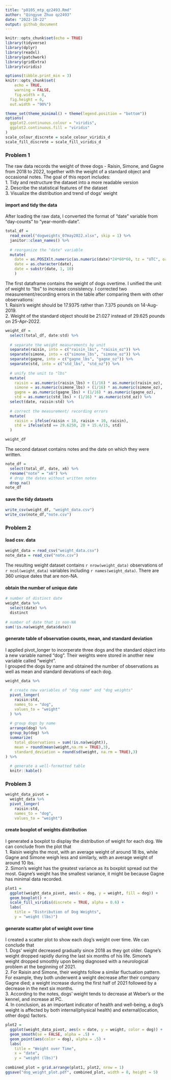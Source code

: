 ```yaml
---
title: "p8105_mtp_qz2493.Rmd"
author: "Qingyue Zhuo qz2493"
date: "2022-10-22"
output: github_document
---
```

```r
knitr::opts_chunk$set(echo = TRUE)
library(tidyverse)
library(dplyr)
library(readxl)
library(patchwork)
library(gridExtra)
library(viridis)

options(tibble.print_min = 3)
knitr::opts_chunk$set(
	echo = TRUE,
	warning = FALSE,
	fig.width = 8, 
  fig.height = 6,
  out.width = "90%")

theme_set(theme_minimal() + theme(legend.position = "bottom"))
options(
  ggplot2.continuous.colour = "viridis",
  ggplot2.continuous.fill = "viridis"
)
scale_colour_discrete = scale_colour_viridis_d
scale_fill_discrete = scale_fill_viridis_d
```

### Problem 1
The raw data records the weight of three dogs - Raisin, Simone, and Gagne from 2018 to 2022, together with the weight of a standard object and occasional notes. The goal of this report includes:  
1. Tidy and restructure the dataset into a more readable version  
2. Describe the statistical features of the dataset  
3. Visualize the distribution and trend of dogs' weight

#### import and tidy the data
After loading the raw data, I converted the format of "date" variable from "day-counts" to "year-month-date". 
```r
total_df = 
  read_excel("dogweights_07may2022.xlsx", skip = 1) %>%
  janitor::clean_names() %>%
  
  # reorganize the "date" variable
  mutate(
    date = as.POSIXlt.numeric(as.numeric(date)*24*60*60, tz = "UTC", origin = "1899-12-30"),
    date = as.character(date),
    date = substr(date, 1, 10)
    ) 
```

The first dataframe contains the weight of dogs overtime. I unified the unit of weight to "lbs" to increase consistency. I corrected two measurement/recording errors in the table after comparing them with other observations:  
1. Raisin's weight should be 17.9375 rather than 7.375 pounds on 14-Aug-2019.  
2. Weight of the standard object should be 21.027 instead of 29.625 pounds on 25-Apr-2022.
```r
weight_df =
  select(total_df, date:std) %>%
  
  # separate the weight measurements by unit
  separate(raisin, into = c("raisin_lbs", "raisin_oz")) %>%
  separate(simone, into = c("simone_lbs", "simone_oz")) %>%
  separate(gagne, into = c("gagne_lbs", "gagne_oz")) %>%
  separate(std, into = c("std_lbs", "std_oz")) %>%
  
  # unify the unit to "lbs"
  mutate(
    raisin = as.numeric(raisin_lbs) + (1/16) * as.numeric(raisin_oz),
    simone = as.numeric(simone_lbs) + (1/16) * as.numeric(simone_oz),
    gagne = as.numeric(gagne_lbs) + (1/16) * as.numeric(gagne_oz),
    std = as.numeric(std_lbs) + (1/16) * as.numeric(std_oz)) %>%
  select(date, raisin:std) %>%
  
  # correct the measurement/ recording errors
  mutate(
    raisin = ifelse(raisin < 10, raisin + 10, raisin),
    std = ifelse(std == 29.6250, 20 + 15.4/15, std)
  )

weight_df 
```

The second dataset contains notes and the date on which they were written.
```r
note_df = 
  select(total_df, date, x6) %>%
  rename("note" = "x6") %>%
  # drop the dates without written notes
  drop_na()
note_df
```

#### save the tidy datasets
```r
write_csv(weight_df, "weight_data.csv")
write_csv(note_df,"note.csv")
```

### Problem 2
#### load csv. data
```r
weight_data = read_csv("weight_data.csv")
note_data = read_csv("note.csv")
```
The resulting weight dataset contains  `r nrow(weight_data)` observations of `r ncol(weight_data)` variables including `r names(weight_data)`. There are 360 unique dates that are non-NA.

#### obtain the number of unique date
```r
# number of distinct date
weight_data %>% 
  select(date) %>%
  distinct 
  
# number of date that is non-NA
sum(!is.na(weight_data$date))
```
#### generate table of observation counts, mean, and standard deviation
I applied pivot_longer to incorperate three dogs and the standard object into a new variable named "dog". Their weights were stored in another new variable called "weight".  
I grouped the dogs by name and obtained the number of observations as well as mean and standard deviations of each dog.
```r
weight_data %>%
  
  # create new variables of "dog name" and "dog weights"
  pivot_longer(
    raisin:std,
    names_to = "dog",
    values_to = "weight"
  ) %>%
  
  # group dogs by name
  arrange(dog) %>%
  group_by(dog) %>%
  summarize(
    total_observations = sum(!is.na(weight)),
    mean = round(mean(weight,na.rm = TRUE),3),
    standard_deviation = round(sd(weight, na.rm = TRUE),3)
) %>%
  
  # generate a well-formatted table
  knitr::kable()
```

### Problem 3
```r
weight_data_pivot = 
  weight_data %>%
  pivot_longer(
    raisin:std,
    names_to = "dog",
    values_to = "weight")
```
#### create boxplot of weights distribution
I generated a boxplot to display the distribution of weight for each dog. We can conclude from the plot that  
1. Raisin weighs the most, with an average weight of around 18 lbs, while Gagne and Simone weigh less and similarly, with an average weight of around 10 lbs.  
2. Simon's weight has the greatest variance as its boxplot spread out the most. Gagne's weight has the smallest variance, it might be because Gagne has minimal data recorded.

```r
plot1 =
  ggplot(weight_data_pivot, aes(x = dog, y = weight, fill = dog)) +
  geom_boxplot() +
  scale_fill_viridis(discrete = TRUE, alpha = 0.6) +
  labs(
    title = "Distribution of Dog Weights",
    y = "weight (lbs)")
```
#### generate scatter plot of weight over time
I created a scatter plot to show each dog's weight over time. We can conclude that  
1. Dogs' weight decreased gradually since 2018 as they got older. Gagne's weight dropped rapidly during the last six months of his life. Simone's weight dropped smoothly upon being diagnosed with a neurological problem at the beginning of 2021.  
2. For Raisin and Simone, their weights follow a similar fluctuation pattern. For example, they both underwent a weight decrease after their company Gagne died; a weight increase during the first half of 2021 followed by a decrease in the next six months.  
3. According to the notes, dogs' weight tends to decrease at Weber's or the kennel, and increase at PC.  
4. In conclusion, as an important indicator of health and well-being, a dog's weight is affected by both internal(physical health) and external(location, other dogs) factors.
```r
plot2 = 
  ggplot(weight_data_pivot, aes(x = date, y = weight, color = dog)) + 
  geom_smooth(se = FALSE, alpha = .5) +
  geom_point(aes(color = dog), alpha = .5) +
  labs(
    title = "Weight over Time",
    x = "date",
    y = "weight (lbs)")
  
combined_plot = grid.arrange(plot1, plot2, nrow = 1)
ggsave("dog_weight_plot.pdf", combined_plot, width = 8, height = 5)
```

